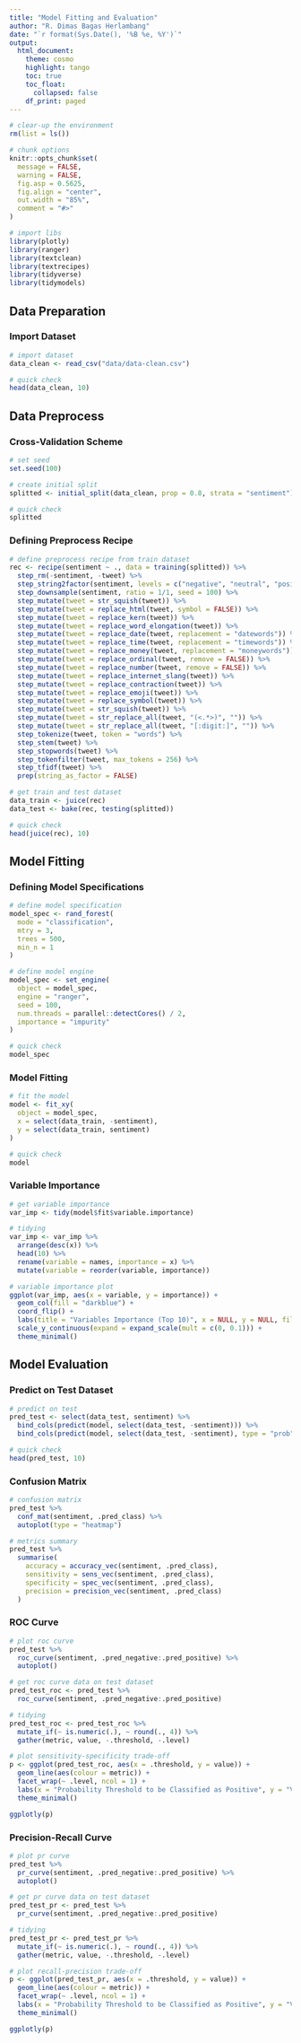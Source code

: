 ```yaml
---
title: "Model Fitting and Evaluation"
author: "R. Dimas Bagas Herlambang"
date: "`r format(Sys.Date(), '%B %e, %Y')`"
output:
  html_document:
    theme: cosmo
    highlight: tango
    toc: true
    toc_float:
      collapsed: false
    df_print: paged
---
```


```r
# clear-up the environment
rm(list = ls())

# chunk options
knitr::opts_chunk$set(
  message = FALSE,
  warning = FALSE,
  fig.asp = 0.5625,
  fig.align = "center",
  out.width = "85%",
  comment = "#>"
)

# import libs
library(plotly)
library(ranger)
library(textclean)
library(textrecipes)
library(tidyverse)
library(tidymodels)
```

## Data Preparation

### Import Dataset

```r
# import dataset
data_clean <- read_csv("data/data-clean.csv")

# quick check
head(data_clean, 10)
```

## Data Preprocess

### Cross-Validation Scheme

```r
# set seed
set.seed(100)

# create initial split
splitted <- initial_split(data_clean, prop = 0.8, strata = "sentiment")

# quick check
splitted
```

### Defining Preprocess Recipe

```r
# define preprocess recipe from train dataset
rec <- recipe(sentiment ~ ., data = training(splitted)) %>% 
  step_rm(-sentiment, -tweet) %>%
  step_string2factor(sentiment, levels = c("negative", "neutral", "positive")) %>%
  step_downsample(sentiment, ratio = 1/1, seed = 100) %>%
  step_mutate(tweet = str_squish(tweet)) %>% 
  step_mutate(tweet = replace_html(tweet, symbol = FALSE)) %>% 
  step_mutate(tweet = replace_kern(tweet)) %>% 
  step_mutate(tweet = replace_word_elongation(tweet)) %>% 
  step_mutate(tweet = replace_date(tweet, replacement = "datewords")) %>% 
  step_mutate(tweet = replace_time(tweet, replacement = "timewords")) %>% 
  step_mutate(tweet = replace_money(tweet, replacement = "moneywords")) %>% 
  step_mutate(tweet = replace_ordinal(tweet, remove = FALSE)) %>% 
  step_mutate(tweet = replace_number(tweet, remove = FALSE)) %>% 
  step_mutate(tweet = replace_internet_slang(tweet)) %>% 
  step_mutate(tweet = replace_contraction(tweet)) %>% 
  step_mutate(tweet = replace_emoji(tweet)) %>% 
  step_mutate(tweet = replace_symbol(tweet)) %>% 
  step_mutate(tweet = str_squish(tweet)) %>% 
  step_mutate(tweet = str_replace_all(tweet, "(<.*>)", "")) %>% 
  step_mutate(tweet = str_replace_all(tweet, "[:digit:]", "")) %>% 
  step_tokenize(tweet, token = "words") %>%
  step_stem(tweet) %>%
  step_stopwords(tweet) %>%
  step_tokenfilter(tweet, max_tokens = 256) %>%
  step_tfidf(tweet) %>%
  prep(string_as_factor = FALSE)

# get train and test dataset
data_train <- juice(rec)
data_test <- bake(rec, testing(splitted))

# quick check
head(juice(rec), 10)
```

## Model Fitting

### Defining Model Specifications

```r
# define model specification
model_spec <- rand_forest(
  mode = "classification",
  mtry = 3,
  trees = 500,
  min_n = 1
)

# define model engine
model_spec <- set_engine(
  object = model_spec,
  engine = "ranger",
  seed = 100,
  num.threads = parallel::detectCores() / 2,
  importance = "impurity"
)

# quick check
model_spec
```

### Model Fitting

```r
# fit the model
model <- fit_xy(
  object = model_spec,
  x = select(data_train, -sentiment),
  y = select(data_train, sentiment)
)

# quick check
model
```

### Variable Importance

```r
# get variable importance
var_imp <- tidy(model$fit$variable.importance)

# tidying
var_imp <- var_imp %>%
  arrange(desc(x)) %>% 
  head(10) %>% 
  rename(variable = names, importance = x) %>%
  mutate(variable = reorder(variable, importance))

# variable importance plot
ggplot(var_imp, aes(x = variable, y = importance)) +
  geom_col(fill = "darkblue") +
  coord_flip() +
  labs(title = "Variables Importance (Top 10)", x = NULL, y = NULL, fill = NULL) +
  scale_y_continuous(expand = expand_scale(mult = c(0, 0.1))) +
  theme_minimal()
```

## Model Evaluation

### Predict on Test Dataset

```r
# predict on test
pred_test <- select(data_test, sentiment) %>%
  bind_cols(predict(model, select(data_test, -sentiment))) %>%
  bind_cols(predict(model, select(data_test, -sentiment), type = "prob"))

# quick check
head(pred_test, 10)
```

### Confusion Matrix

```r
# confusion matrix
pred_test %>%
  conf_mat(sentiment, .pred_class) %>%
  autoplot(type = "heatmap")
```

```r
# metrics summary
pred_test %>%
  summarise(
    accuracy = accuracy_vec(sentiment, .pred_class),
    sensitivity = sens_vec(sentiment, .pred_class),
    specificity = spec_vec(sentiment, .pred_class),
    precision = precision_vec(sentiment, .pred_class)
  )
```

### ROC Curve

```r
# plot roc curve
pred_test %>%
  roc_curve(sentiment, .pred_negative:.pred_positive) %>%
  autoplot()
```

```r
# get roc curve data on test dataset
pred_test_roc <- pred_test %>%
  roc_curve(sentiment, .pred_negative:.pred_positive)

# tidying
pred_test_roc <- pred_test_roc %>% 
  mutate_if(~ is.numeric(.), ~ round(., 4)) %>% 
  gather(metric, value, -.threshold, -.level)

# plot sensitivity-specificity trade-off
p <- ggplot(pred_test_roc, aes(x = .threshold, y = value)) +
  geom_line(aes(colour = metric)) +
  facet_wrap(~ .level, ncol = 1) +
  labs(x = "Probability Threshold to be Classified as Positive", y = "Value", colour = "Metrics") +
  theme_minimal()

ggplotly(p)
```

### Precision-Recall Curve

```r
# plot pr curve
pred_test %>%
  pr_curve(sentiment, .pred_negative:.pred_positive) %>%
  autoplot()
```

```r
# get pr curve data on test dataset
pred_test_pr <- pred_test %>%
  pr_curve(sentiment, .pred_negative:.pred_positive)

# tidying
pred_test_pr <- pred_test_pr %>% 
  mutate_if(~ is.numeric(.), ~ round(., 4)) %>% 
  gather(metric, value, -.threshold, -.level)

# plot recall-precision trade-off
p <- ggplot(pred_test_pr, aes(x = .threshold, y = value)) +
  geom_line(aes(colour = metric)) +
  facet_wrap(~ .level, ncol = 1) +
  labs(x = "Probability Threshold to be Classified as Positive", y = "Value", colour = "Metrics") +
  theme_minimal()

ggplotly(p)
```
